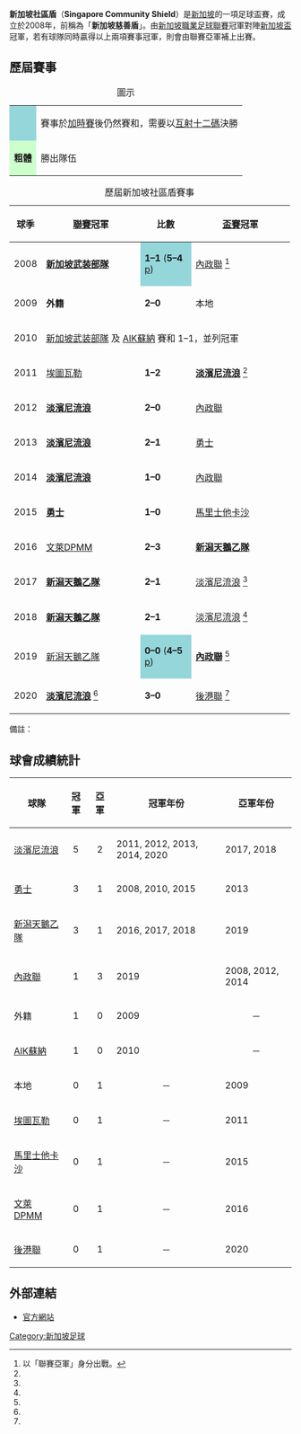 {{Infobox football tournament
| name                 = 新加坡社區盾
| logo                 = 
| founded              = {{Start date and age|df=yes|2008}}
| organiser            = [[新加坡足球協會|新加坡足球協會]]
| region               = 新加坡
| number of teams      = 2 隊
| current champion     = [[淡濱尼流浪足球會|淡濱尼流浪]]（第 5 次）
| most successful team = [[淡濱尼流浪足球會|淡濱尼流浪]]（5 次）
| website              = http://www.sleague.com/match-report/s-league/2017/February/2017-02-26/albirex-niigata-FC-S
}}

'''新加坡社區盾'''（'''Singapore Community Shield'''）是[[新加坡|新加坡]]的一項足球盃賽，成立於2008年，前稱為「'''新加坡慈善盾'''」。由[[新加坡職業足球聯賽|新加坡職業足球聯賽]]冠軍對陣[[新加坡盃|新加坡盃]]冠軍，若有球隊同時贏得以上兩項賽事冠軍，則會由聯賽亞軍補上出賽。

== 歷屆賽事 ==
{| class="wikitable"
|+圖示
|-
|align=center style="background-color:#94d6da"|
|賽事於[[加時賽|加時賽]]後仍然賽和，需要以[[互射十二碼|互射十二碼]]決勝
|-
|align=center style="background-color:#ccffcc"|'''粗體'''
|勝出隊伍
|}

{| class="sortable wikitable" style="text-align: center"
|+ 歷屆新加坡社區盾賽事
!width=40px| 球季
!width=160px| [[新加坡職業足球聯賽|聯賽]]冠軍
!width=75px| 比數
!width=160px| [[新加坡盃|盃賽]]冠軍
|-
|2008
|bgcolor="#ccffcc"|'''[[勇士足球會|新加坡武装部隊]]'''
|style="background-color:#94d6da"|'''1–1''' ('''5–4''' [[互射十二碼|p]])
|[[內政聯足球俱樂部|內政聯]] <ref group="†" name="runner-up">以「聯賽亞軍」身分出戰。</ref>
|-
|2009
|bgcolor="#ccffcc"|'''外籍'''
|'''2–0'''
|本地
|-
|2010
|colspan=3| [[勇士足球會|新加坡武装部隊]] 及 {{flagicon|SWE}} [[AIK足球會|AIK蘇納]] 賽和 1–1，並列冠軍
|-
|2011
|{{flagicon|FRA}} [[埃圖瓦勒足球會|埃圖瓦勒]]
|'''1–2'''
|bgcolor="#ccffcc"|'''[[淡濱尼流浪足球會|淡濱尼流浪]]''' <ref group="†" name="runner-up"/>
|-
|2012
|bgcolor="#ccffcc"|'''[[淡濱尼流浪足球會|淡濱尼流浪]]'''
|'''2–0'''
|[[內政聯足球俱樂部|內政聯]]
|-
|2013
|bgcolor="#ccffcc"|'''[[淡濱尼流浪足球會|淡濱尼流浪]]'''
|'''2–1'''
|[[勇士足球會|勇士]]
|-
|2014
|bgcolor="#ccffcc"|'''[[淡濱尼流浪足球會|淡濱尼流浪]]'''
|'''1–0'''
|[[內政聯足球俱樂部|內政聯]]
|-
|2015
|bgcolor="#ccffcc"|'''[[勇士足球會|勇士]]'''
|'''1–0'''
|[[馬里士他卡沙足球會|馬里士他卡沙]]
|-
|2016
|{{flagicon|BRU}} [[文萊DPMM足球會|文萊DPMM]]
|'''2–3'''
|bgcolor="#ccffcc"|'''{{flagicon|JPN}} [[新加坡新潟天鵝足球會|新潟天鵝乙隊]]'''
|-
|2017
|bgcolor="#ccffcc"|{{flagicon|JPN}} '''[[新加坡新潟天鵝足球會|新潟天鵝乙隊]]'''
|'''2–1'''
|[[淡濱尼流浪足球會|淡濱尼流浪]] <ref group="†" name="runner-up"/>
|-
|2018
|bgcolor="#ccffcc"|{{flagicon|JPN}} '''[[新加坡新潟天鵝足球會|新潟天鵝乙隊]]'''
|'''2–1'''
|[[淡濱尼流浪足球會|淡濱尼流浪]] <ref group="†" name="runner-up"/>
|-
|2019
|{{flagicon|JPN}} [[新加坡新潟天鵝足球會|新潟天鵝乙隊]]
|style="background-color:#94d6da"|'''0–0''' ('''4–5''' [[互射十二碼|p]])
|bgcolor="#ccffcc"|'''[[內政聯足球俱樂部|內政聯]]''' <ref group="†" name="runner-up"/>
|-
|2020
|bgcolor="#ccffcc"|'''[[淡濱尼流浪足球會|淡濱尼流浪]]''' <ref group="†" name="runner-up"/>
|'''3–0'''
|[[後港聯足球會|後港聯]] <ref group="†" name="3rd"/>
|}

;備註：
{{reflist|group=†}}

== 球會成績統計 ==
{| class="wikitable sortable" border="1"
|-
!球隊
!冠軍
!亞軍
! class="unsortable"|冠軍年份
! class="unsortable"|亞軍年份
|-
|[[淡濱尼流浪足球會|淡濱尼流浪]]
|align=center|5
|align=center|2
|2011, 2012, 2013, 2014, 2020
|2017, 2018
|-
|[[勇士足球會|勇士]]
|align=center|3
|align=center|1
|2008, 2010, 2015
|2013
|-
|{{flagicon|JPN}} [[新加坡新潟天鵝足球會|新潟天鵝乙隊]]
|align=center|3
|align=center|1
|2016, 2017, 2018
|2019
|-
|[[內政聯足球俱樂部|內政聯]]
|align=center|1
|align=center|3
|2019
|2008, 2012, 2014
|-
|外籍
|align=center|1
|align=center|0
|2009
|align=center|－
|-
|{{flagicon|SWE}} [[AIK足球會|AIK蘇納]]
|align=center|1
|align=center|0
|2010
|align=center|－
|-
|本地
|align=center|0
|align=center|1
|align=center|－
|2009
|-
|{{flagicon|FRA}} [[埃圖瓦勒足球會|埃圖瓦勒]]
|align=center|0
|align=center|1
|align=center|－
|2011
|-
|[[馬里士他卡沙足球會|馬里士他卡沙]]
|align=center|0
|align=center|1
|align=center|－
|2015
|-
|{{flagicon|BRU}} [[文萊DPMM足球會|文萊DPMM]]
|align=center|0
|align=center|1
|align=center|－
|2016
|-
|[[後港聯足球會|後港聯]]
|align=center|0
|align=center|1
|align=center|－
|2020
|}

== 外部連結 ==
*[https://web.archive.org/web/20160331140601/http://sleague.com/home 官方網站]

[[Category:新加坡足球|Category:新加坡足球]]